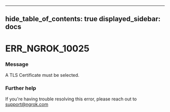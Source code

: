 

---
hide_table_of_contents: true
displayed_sidebar: docs
---


# ERR_NGROK_10025

### Message
A TLS Certificate must be selected.

<ErrorDetails />



### Further help
If you're having trouble resolving this error, please reach out to [support@ngrok.com](mailto:support@ngrok.com?subject=Help%20with%20ERR_NGROK_10025)


